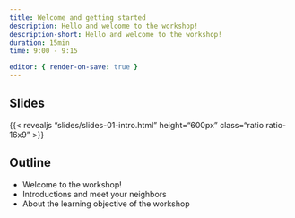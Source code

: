 ```yaml
---
title: Welcome and getting started
description: Hello and welcome to the workshop!
description-short: Hello and welcome to the workshop!
duration: 15min
time: 9:00 - 9:15

editor: { render-on-save: true }
---
```


## Slides

{{< revealjs "slides/slides-01-intro.html" height="600px" class="ratio ratio-16x9" >}}

## Outline

- Welcome to the workshop!
- Introductions and meet your neighbors
- About the learning objective of the workshop
